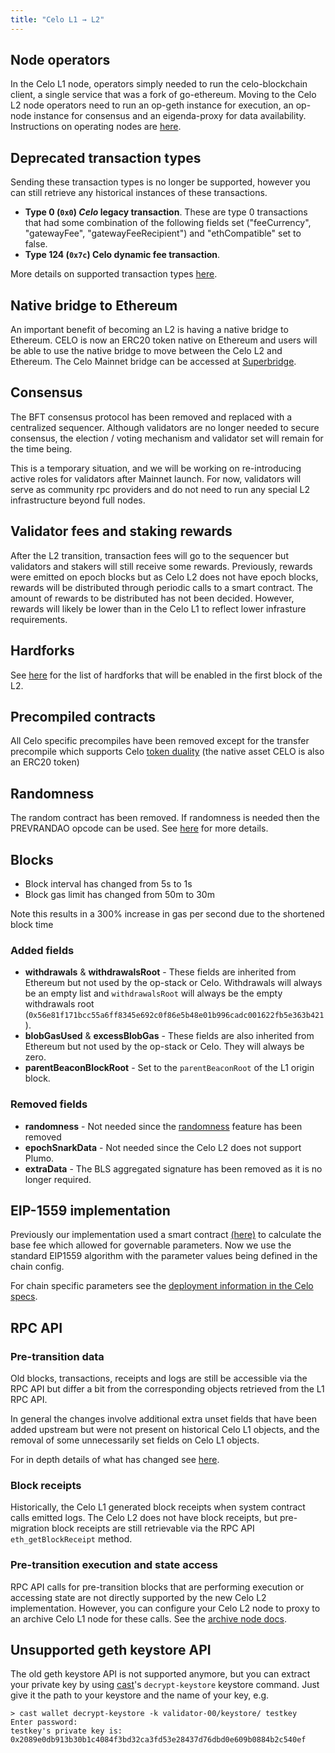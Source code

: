 ```yaml
---
title: "Celo L1 → L2"
---
```


## Node operators

In the Celo L1 node, operators simply needed to run the celo-blockchain client, a single service that was a fork of go-ethereum. Moving to the Celo L2 node operators need to run an op-geth instance for execution, an op-node instance for consensus and an eigenda-proxy for data availability. Instructions on operating nodes are [here](/infra-partners/operators/overview).

## Deprecated transaction types

Sending these transaction types is no longer be supported, however you can still retrieve any historical instances of these transactions.

- **Type 0 (`0x0`) _Celo_ legacy transaction**. These are type 0 transactions that had some combination of the following fields set ("feeCurrency", "gatewayFee", "gatewayFeeRecipient") and "ethCompatible" set to false.
- **Type 124 (`0x7c`) Celo dynamic fee transaction**.

More details on supported transaction types [here](https://specs.celo.org/tx_types.html).

## Native bridge to Ethereum

An important benefit of becoming an L2 is having a native bridge to Ethereum.
CELO is now an ERC20 token native on Ethereum and users will be able to use the native bridge to move between the Celo L2 and Ethereum.
The Celo Mainnet bridge can be accessed at [Superbridge](https://superbridge.app/celo).

## Consensus

The BFT consensus protocol has been removed and replaced with a centralized sequencer. Although validators are no longer needed to secure consensus, the election / voting mechanism and validator set will remain for the time being.

This is a temporary situation, and we will be working on re-introducing active roles for validators after Mainnet launch. For now, validators will serve as community rpc providers and do not need to run any special L2 infrastructure beyond full nodes.

## Validator fees and staking rewards

After the L2 transition, transaction fees will go to the sequencer but validators and stakers will still receive some rewards. Previously, rewards were emitted on epoch blocks but as Celo L2 does not have epoch blocks, rewards will be distributed through periodic calls to a smart contract.
The amount of rewards to be distributed has not been decided. However, rewards will likely be lower than in the Celo L1 to reflect lower infrasture requirements.

## Hardforks

See [here](https://specs.celo.org/l2_migration.html#changes-for-contracts-developers) for the list of hardforks that will be enabled in the first block of the L2.

## Precompiled contracts

All Celo specific precompiles have been removed except for the transfer precompile which supports Celo [token duality](https://specs.celo.org/token_duality.html) (the native asset CELO is also an ERC20 token)

## Randomness

The random contract has been removed. If randomness is needed then the PREVRANDAO opcode can be used. See [here](https://specs.celo.org/l2_migration.html#deactivated-random-contract) for more details.

## Blocks

- Block interval has changed from 5s to 1s
- Block gas limit has changed from 50m to 30m

<Info>
Note this results in a 300% increase in gas per second due to the shortened block time
</Info>

### Added fields

- **withdrawals** & **withdrawalsRoot** - These fields are inherited from Ethereum but not used by the op-stack or Celo. Withdrawals will always be an empty list and `withdrawalsRoot` will always be the empty withdrawals root (`0x56e81f171bcc55a6ff8345e692c0f86e5b48e01b996cadc001622fb5e363b421`).
- **blobGasUsed** & **excessBlobGas** - These fields are also inherited from Ethereum but not used by the op-stack or Celo. They will always be zero.
- **parentBeaconBlockRoot** - Set to the `parentBeaconRoot` of the L1 origin block.

### Removed fields

- **randomness** - Not needed since the [randomness](#randomness) feature has been removed
- **epochSnarkData** - Not needed since the Celo L2 does not support Plumo.
- **extraData** - The BLS aggregated signature has been removed as it is no longer required.

## EIP-1559 implementation

Previously our implementation used a smart contract [(here)](https://github.com/celo-org/celo-monorepo/blob/faca88f6a48cc7c8e6104393e49ddf7c2d7d20e3/packages/protocol/contracts-0.8/common/GasPriceMinimum.sol#L162) to calculate the base fee which allowed for governable parameters. Now we use the standard EIP1559 algorithm with the parameter values being defined in the chain config.

For chain specific parameters see the [deployment information in the Celo specs](https://specs.celo.org/deployments.html).

## RPC API

### Pre-transition data

Old blocks, transactions, receipts and logs are still be accessible via the RPC API but differ a bit from the corresponding objects retrieved from the L1 RPC API.

In general the changes involve additional extra unset fields that have been added upstream but were not present on historical Celo L1 objects, and the removal of some unnecessarily set fields on Celo L1 objects.

For in depth details of what has changed see [here](https://specs.celo.org/l2_migration.html).

### Block receipts

Historically, the Celo L1 generated block receipts when system contract calls emitted logs. The Celo L2 does not have block receipts, but pre-migration block receipts are still retrievable via the RPC API `eth_getBlockReceipt` method.

### Pre-transition execution and state access

RPC API calls for pre-transition blocks that are performing execution or accessing state are not directly supported by the new Celo L2 implementation. However, you can configure your Celo L2 node to proxy to an archive Celo L1 node for these calls. See the [archive node docs](/infra-partners/operators/run-node#running-an-archive-node).

## Unsupported geth keystore API

The old geth keystore API is not supported anymore, but you can extract your private key by using [cast](https://book.getfoundry.sh/cast/)'s `decrypt-keystore` keystore command.
Just give it the path to your keystore and the name of your key, e.g.

```
> cast wallet decrypt-keystore -k validator-00/keystore/ testkey
Enter password:
testkey's private key is: 0x2089e0db913b30b1c4084f3bd32ca3fd53e28437d76dbd0e609b0884b2c540ef
```
